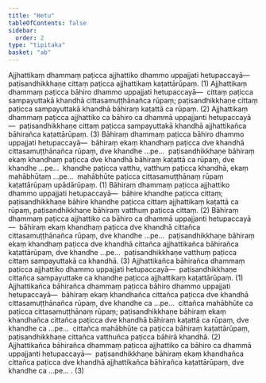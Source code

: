 ```yaml
---
title: "Hetu"
tableOfContents: false
sidebar:
  order: 2
type: "tipitaka"
basket: "ab"
---
```



<DynamicBreadcrumb />

<Division number="318">

<Paragraph number="3097">
Ajjhattikaṃ dhammaṃ paṭicca ajjhattiko dhammo uppajjati hetupaccayā—  paṭisandhikkhaṇe cittaṃ paṭicca ajjhattikaṃ kaṭattārūpaṃ. (1)
</Paragraph>

<Paragraph number="3098">
Ajjhattikaṃ dhammaṃ paṭicca bāhiro dhammo uppajjati hetupaccayā—  cittaṃ paṭicca sampayuttakā khandhā cittasamuṭṭhānañca rūpaṃ; paṭisandhikkhaṇe cittaṃ paṭicca sampayuttakā khandhā bāhiraṃ kaṭattā ca rūpaṃ. (2)
</Paragraph>

<Paragraph number="3099">
Ajjhattikaṃ dhammaṃ paṭicca ajjhattiko ca bāhiro ca dhammā uppajjanti hetupaccayā—  paṭisandhikkhaṇe cittaṃ paṭicca sampayuttakā khandhā ajjhattikañca bāhirañca kaṭattārūpaṃ. (3)
</Paragraph>

</Division>
<Division number="319">

<Paragraph number="3100">
Bāhiraṃ dhammaṃ paṭicca bāhiro dhammo uppajjati hetupaccayā—  bāhiraṃ ekaṃ khandhaṃ paṭicca dve khandhā cittasamuṭṭhānañca rūpaṃ, dve khandhe …pe…  paṭisandhikkhaṇe bāhiraṃ ekaṃ khandhaṃ paṭicca dve khandhā bāhiraṃ kaṭattā ca rūpaṃ, dve khandhe …pe…  khandhe paṭicca vatthu, vatthuṃ paṭicca khandhā, ekaṃ mahābhūtaṃ …pe…  mahābhūte paṭicca cittasamuṭṭhānaṃ rūpaṃ kaṭattārūpaṃ upādārūpaṃ. (1)
</Paragraph>

<Paragraph number="3101">
Bāhiraṃ dhammaṃ paṭicca ajjhattiko dhammo uppajjati hetupaccayā—  bāhire khandhe paṭicca cittaṃ; paṭisandhikkhaṇe bāhire khandhe paṭicca cittaṃ ajjhattikaṃ kaṭattā ca rūpaṃ, paṭisandhikkhaṇe bāhiraṃ vatthuṃ paṭicca cittaṃ. (2)
</Paragraph>

<Paragraph number="3102">
Bāhiraṃ dhammaṃ paṭicca ajjhattiko ca bāhiro ca dhammā uppajjanti hetupaccayā—  bāhiraṃ ekaṃ khandhaṃ paṭicca dve khandhā cittañca cittasamuṭṭhānañca rūpaṃ, dve khandhe …pe…  paṭisandhikkhaṇe bāhiraṃ ekaṃ khandhaṃ paṭicca dve khandhā cittañca ajjhattikañca bāhirañca kaṭattārūpaṃ, dve khandhe …pe…  paṭisandhikkhaṇe vatthuṃ paṭicca cittaṃ sampayuttakā ca khandhā. (3)
</Paragraph>

</Division>
<Division number="320">

<Paragraph number="3103">
Ajjhattikañca bāhirañca dhammaṃ paṭicca ajjhattiko dhammo uppajjati hetupaccayā—  paṭisandhikkhaṇe cittañca sampayuttake ca khandhe paṭicca ajjhattikaṃ kaṭattārūpaṃ. (1)
</Paragraph>

<Paragraph number="3104">
Ajjhattikañca bāhirañca dhammaṃ paṭicca bāhiro dhammo uppajjati hetupaccayā—  bāhiraṃ ekaṃ khandhañca cittañca paṭicca dve khandhā cittasamuṭṭhānañca rūpaṃ, dve khandhe ca …pe…  cittañca mahābhūte ca paṭicca cittasamuṭṭhānaṃ rūpaṃ; paṭisandhikkhaṇe bāhiraṃ ekaṃ khandhañca cittañca paṭicca dve khandhā bāhiraṃ kaṭattā ca rūpaṃ, dve khandhe ca …pe…  cittañca mahābhūte ca paṭicca bāhiraṃ kaṭattārūpaṃ, paṭisandhikkhaṇe cittañca vatthuñca paṭicca bāhirā khandhā. (2)
</Paragraph>

<Paragraph number="3105">
Ajjhattikañca bāhirañca dhammaṃ paṭicca ajjhattiko ca bāhiro ca dhammā uppajjanti hetupaccayā—  paṭisandhikkhaṇe bāhiraṃ ekaṃ khandhañca cittañca paṭicca dve khandhā ajjhattikañca bāhirañca kaṭattārūpaṃ, dve khandhe ca …pe… . (3)
</Paragraph>
</Division>
